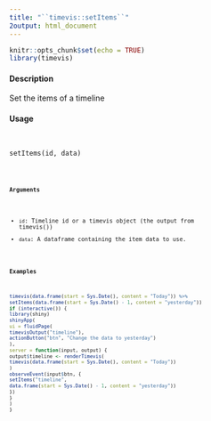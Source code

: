 ```yaml
---
title: "``timevis::setItems``"
2output: html_document
---
```


```r
knitr::opts_chunk$set(echo = TRUE)
library(timevis)
```
#### Description

Set the items of a timeline

#### Usage

<pre><code>

setItems(id, data)

<code></pre>
#### Arguments

* ``id``: Timeline id or a timevis object (the output from timevis())
* ``data``: A dataframe containing the item data to use.

#### Examples
```r

timevis(data.frame(start = Sys.Date(), content = "Today")) %>%
setItems(data.frame(start = Sys.Date() - 1, content = "yesterday"))
if (interactive()) {
library(shiny)
shinyApp(
ui = fluidPage(
timevisOutput("timeline"),
actionButton("btn", "Change the data to yesterday")
),
server = function(input, output) {
output$timeline <- renderTimevis(
timevis(data.frame(start = Sys.Date(), content = "Today"))
)
observeEvent(input$btn, {
setItems("timeline",
data.frame(start = Sys.Date() - 1, content = "yesterday"))
})
}
)
}
```
